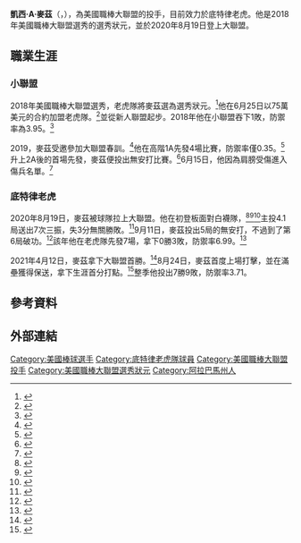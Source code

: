 {{Infobox baseball biography
| name        = 凱西·麥茲<br />Casey Mize
| image       = Casey Mize, RHP, Detroit Tigers (cropped).jpg
| image_size  = 
| caption     = 
| team        = 底特律老虎
| number      = 12
| position    = [[投手|投手]]
| birth_date  = {{birth date and age|mf=yes|1997|5|1}}
| birth_place = {{USA}}[[阿拉巴馬州|阿拉巴馬州]][[史普林維爾_(阿拉巴馬州)|史普林維爾]]
| bats        = 右
| throws      = 右
| debutleague = 美國職棒大聯盟
| debutdate   = 8月19日
| debutyear   = 2020年
| debutteam   = 底特律老虎
| statyear    = 2021年球季
| statleague  = 美國職棒大聯盟
| stat1label  = 勝敗投數
| stat1value  = 7–12
| stat2label  = [[防禦率|防禦率]]
| stat2value  = 4.23
| stat3label  = [[三振|三振]]
| stat3value  = 144
| teams =
* [[底特律老虎|底特律老虎]] ({{mlby|2020}}–)
|highlights=
}}
'''凱西·A·麥茲'''（{{lang-en|Casey A. Mize}}，{{bd|1997年|5月1日|}}），為美國職棒大聯盟的投手，目前效力於底特律老虎。他是2018年美國職棒大聯盟選秀的選秀狀元，並於2020年8月19日登上大聯盟。
==職業生涯==
===小聯盟===
2018年美國職棒大聯盟選秀，老虎隊將麥茲選為選秀狀元。<ref>{{cite web|title=Tigers draft Auburn right-hander Casey Mize with No. 1 pick|url=http://www.espn.com/mlb/story/_/id/23698270/detroit-tigers-draft-casey-mize-auburn-tigers-no-1-pick|website=ESPN.com|agency=Associated Press|date=June 5, 2018|accessdate=June 7, 2018|archive-date=2020-11-29|archive-url=https://web.archive.org/web/20201129045038/https://www.espn.com/mlb/story/_/id/23698270/detroit-tigers-draft-casey-mize-auburn-tigers-no-1-pick|dead-url=no}}</ref>他在6月25日以75萬美元的合約加盟老虎隊。<ref>{{cite web|title=Tigers agree to deal with No. 1 pick Mize|url=https://www.mlb.com/tigers/news/no-1-draft-pick-casey-mize-signs-with-tigers/c-282841088|website=MLB.com|first=Jason|last=Beck|date=June 25, 2018|accessdate=June 25, 2018|archive-date=2018-07-10|archive-url=https://web.archive.org/web/20180710111322/https://www.mlb.com/tigers/news/no-1-draft-pick-casey-mize-signs-with-tigers/c-282841088|dead-url=no}}</ref>並從新人聯盟起步。2018年他在小聯盟吞下1敗，防禦率為3.95。<ref>{{cite web|url=http://www.milb.com/player/index.jsp?player_id=663554#/career/R/pitching/2018/ALL|title=Casey Mize Stats, Highlights, Bio - MiLB.com Stats - The Official Site of Minor League Baseball|publisher=MiLB.com|accessdate=September 11, 2018|archive-date=2020-11-02|archive-url=https://web.archive.org/web/20201102043620/http://www.milb.com/player/index.jsp?player_id=663554#/career/R/pitching/2018/ALL|dead-url=no}}</ref>

2019，麥茲受邀參加大聯盟春訓。<ref>{{Cite web |url=https://www.milb.com/milb/news/detroit-tigers-invite-casey-mize-to-spring-training/c-302959956 |title=存档副本 |accessdate=2020-10-31 |archive-date=2019-01-23 |archive-url=https://web.archive.org/web/20190123071446/https://www.milb.com/milb/news/detroit-tigers-invite-casey-mize-to-spring-training/c-302959956 |dead-url=no }}</ref>他在高階1A先發4場比賽，防禦率僅0.35。<ref>{{Cite web |url=https://www.milb.com/milb/news/detroit-tigers-casey-mize-moving-up-to-double-a-erie-seawolves/c-306576304 |title=存档副本 |accessdate=2020-10-31 |archive-date=2019-04-26 |archive-url=https://web.archive.org/web/20190426202027/https://www.milb.com/milb/news/detroit-tigers-casey-mize-moving-up-to-double-a-erie-seawolves/c-306576304 |dead-url=no }}</ref>升上2A後的首場先發，麥茲便投出無安打比賽。<ref>{{cite news|first=Jeff|last=Seidel|title=No-no! Detroit Tigers' Casey Mize throws brilliant no-hitter in Double-A debut|url=https://www.freep.com/story/sports/columnists/jeff-seidel/2019/04/29/casey-mize-detroit-tigers-no-hitter-erie-double-a-debut/3621100002/|website=Detroit Free Press|date=April 29, 2019|accessdate=April 30, 2019|archive-date=2020-10-06|archive-url=https://web.archive.org/web/20201006150822/https://www.freep.com/story/sports/columnists/jeff-seidel/2019/04/29/casey-mize-detroit-tigers-no-hitter-erie-double-a-debut/3621100002/|dead-url=no}}</ref>6月15日，他因為肩膀受傷進入傷兵名單。<ref>{{Cite web |url=https://www.freep.com/story/sports/mlb/tigers/2019/06/14/casey-mize-injury-detroit-tigers/1458875001/ |title=存档副本 |accessdate=2020-10-31 |archive-date=2020-09-26 |archive-url=https://web.archive.org/web/20200926155040/https://www.freep.com/story/sports/mlb/tigers/2019/06/14/casey-mize-injury-detroit-tigers/1458875001/ |dead-url=no }}</ref>
===底特律老虎===
2020年8月19日，麥茲被球隊拉上大聯盟。他在初登板面對白襪隊，<ref>{{cite web | url=https://www.mlb.com/tigers/news/casey-mize-tarik-skubal-called-up | title=Tigers call up top prospects Mize, Skubal | work=MLB.com | author=Jason Beck | date=August 17, 2020 | accessdate=August 19, 2020 | archive-date=2020-08-20 | archive-url=https://web.archive.org/web/20200820092311/https://www.mlb.com/tigers/news/casey-mize-tarik-skubal-called-up | dead-url=no }}</ref><ref>{{cite web | url=https://www.mlb.com/tigers/news/casey-mize-strikes-out-7-in-mlb-debut | title=A-Mize-ing! Casey fans 7, walks 0 in debut | work=MLB.com | author=Jason Beck | date=August 19, 2020 | accessdate=August 20, 2020 | archive-date=2020-08-20 | archive-url=https://web.archive.org/web/20200820092303/https://www.mlb.com/tigers/news/casey-mize-strikes-out-7-in-mlb-debut | dead-url=no }}</ref><ref>{{cite web | url=https://www.mlb.com/tigers/news/casey-mize-dane-dunning-debut-history | title=Mize, Dunning make history in debut face off | work=MLB.com | author=David Adler | date=August 19, 2020 | accessdate=August 20, 2020 | archive-date=2020-08-20 | archive-url=https://web.archive.org/web/20200820092245/https://www.mlb.com/tigers/news/casey-mize-dane-dunning-debut-history | dead-url=no }}</ref>主投4.1局送出7次三振，失3分無關勝敗。<ref>{{cite web |url=https://www.mlb.com/news/casey-mize-strikes-out-7-in-mlb-debut |title=A-Mize-ing! Casey fans 7, walks 0 in debut |work=MLB.com |last=Beck |first=Jason |date=August 19, 2020 |accessdate=August 20, 2020 |archive-date=2020-08-22 |archive-url=https://web.archive.org/web/20200822220423/https://www.mlb.com/news/casey-mize-strikes-out-7-in-mlb-debut |dead-url=no }}</ref>9月11日，麥茲投出5局的無安打，不過到了第6局破功。<ref>{{cite web |url=https://www.detroitnews.com/story/sports/mlb/tigers/2020/09/11/tigers-casey-mize-pitching-no-hitter-through-five-innings-vs-white-sox/5773733002/ |title=White Sox's Yolmer Sanchez ends Casey Mize's bid for no-hitter with double in the 6th |newspaper=[[The_Detroit_News|The Detroit News]] |date=September 11, 2020 |access-date=September 11, 2020 |archive-date=2020-09-20 |archive-url=https://web.archive.org/web/20200920204732/https://www.detroitnews.com/story/sports/mlb/tigers/2020/09/11/tigers-casey-mize-pitching-no-hitter-through-five-innings-vs-white-sox/5773733002/ |dead-url=no }}</ref>該年他在老虎隊先發7場，拿下0勝3敗，防禦率6.99。<ref>{{Cite web |url=https://www.mlb.com/player/casey-mize-663554 |title=存档副本 |accessdate=2020-10-31 |archive-date=2020-12-17 |archive-url=https://web.archive.org/web/20201217173153/https://www.mlb.com/player/casey-mize-663554 |dead-url=no }}</ref>

2021年4月12日，麥茲拿下大聯盟首勝。<ref>{{cite web |url=https://www.freep.com/story/sports/mlb/tigers/2021/03/26/detroit-tigers-casey-mize-mlb-roster-michael-fulmer/7006335002/ |title=Detroit Tigers' Casey Mize impresses for first MLB win in 6-2 victory over Houston Astros |last=Petzold |first=Evan |website=freep.com |date=April 12, 2021 |access-date=April 13, 2021 |archive-date=2021-05-07 |archive-url=https://web.archive.org/web/20210507183738/https://www.freep.com/story/sports/mlb/tigers/2021/03/26/detroit-tigers-casey-mize-mlb-roster-michael-fulmer/7006335002/ |dead-url=no }}</ref>8月24日，麥茲首度上場打擊，並在滿壘獲得保送，拿下生涯首分打點。<ref>{{cite web |url=https://www.mlb.com/news/casey-mize-earns-first-career-rbi-in-tigers-win?game_pk=632781 |title=Tigers soaking up good vibes in recent run |last=Harris |first=Joe |website=MLB.com |date=August 24, 2021 |access-date=August 25, 2021 |archive-date=2022-04-03 |archive-url=https://web.archive.org/web/20220403055526/https://www.mlb.com/news/casey-mize-earns-first-career-rbi-in-tigers-win?game_pk=632781 |dead-url=no }}</ref>整季他投出7勝9敗，防禦率3.71。

==參考資料==
{{Reflist|2}}
==外部連結==
{{Commons category|Casey Mize}}
{{Baseballstats|mlb=663554|espn=41167|br=m/mizeca01|fangraphs=20492}}

{{S-start}}
{{Succession box|title=[[大聯盟選秀狀元列表|大聯盟選秀狀元]]|before=Royce Lewis|years=2018年|after=[[艾德利·拉奇曼|艾德利·拉奇曼]]}}
{{S-end}}

{{底特律老虎隊當前登錄名單}}

{{DEFAULTSORT:Mize, Casey}}
[[Category:美國棒球選手|Category:美國棒球選手]]
[[Category:底特律老虎隊球員|Category:底特律老虎隊球員]]
[[Category:美國職棒大聯盟投手|Category:美國職棒大聯盟投手]]
[[Category:美國職棒大聯盟選秀狀元|Category:美國職棒大聯盟選秀狀元]]
[[Category:阿拉巴馬州人|Category:阿拉巴馬州人]]